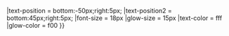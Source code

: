 {{ItemStack
|item = {{EquipmentCardKai|Zuiun Model 12 (634 Air Group)|size=120px}}
|text = ×1
|text2 = {{★|4}}
|text-position = bottom:-50px;right:5px;
|text-position2 = bottom:45px;right:5px;
|font-size = 18px
|glow-size = 15px
|text-color = fff
|glow-color = f00
}}